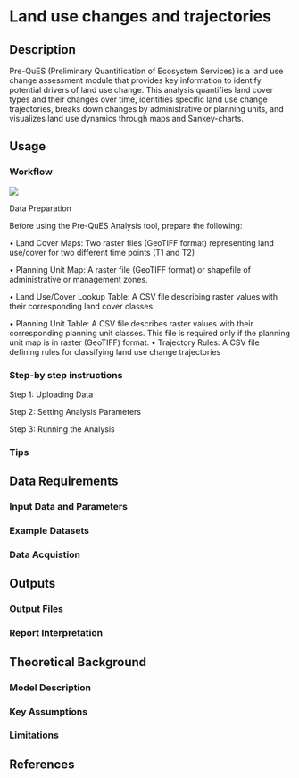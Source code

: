 # Land use changes and trajectories {#sec-pre}

## Description

Pre-QuES (Preliminary Quantification of Ecosystem Services) is a land use change assessment module that provides key information to identify potential drivers of land use change. This analysis quantifies land cover types and their changes over time, identifies specific land use change trajectories, breaks down changes by administrative or planning units, and visualizes land use dynamics through maps and Sankey-charts.

## Usage

### Workflow

![](images/PreQuES/PreQuES_steps.png)

Data Preparation

Before using the Pre-QuES Analysis tool, prepare the following:

• Land Cover Maps: Two raster files (GeoTIFF format) representing land use/cover for two different time points (T1 and T2)

• Planning Unit Map: A raster file (GeoTIFF format) or shapefile of administrative or management zones.

• Land Use/Cover Lookup Table: A CSV file describing raster values with their corresponding land cover classes.

• Planning Unit Table: A CSV file describes raster values with their corresponding planning unit classes. This file is required only if the planning unit map is in raster (GeoTIFF) format. • Trajectory Rules: A CSV file defining rules for classifying land use change trajectories

### Step-by step instructions

Step 1: Uploading Data

Step 2: Setting Analysis Parameters

Step 3: Running the Analysis

### Tips

## Data Requirements

### Input Data and Parameters

### Example Datasets

### Data Acquistion

## Outputs

### Output Files

### Report Interpretation

## Theoretical Background

### Model Description

### Key Assumptions

### Limitations

## References
